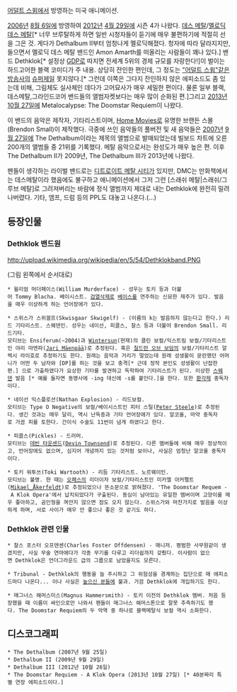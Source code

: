 [[어덜트 스윔]]에서 방영하는 미국 애니메이션.

[[2006년]] [[8월 6일]]에 방영하여 [[2012년]] [[4월 29일]]에 시즌 4가 나왔다. [[데스 메탈]]/[[멜로딕 데스 메탈]][* 너무 브루탈하게 하면 일반 시청자들이 듣기에 매우 불편하기에 적절히 선을 그은 것. 게다가 Dethalbum II부터 엄청나게 멜로딕해졌다. 청자에 따라 달라지지만, 들으면서 멜로딕 데스 메탈 밴드인 Amon Amarth를 떠올리는 사람들이 꽤나 있다.] 밴드 Dethklok[* 설정상 [[GDP]]로 따지면 전세계 5위의 경제 규모를 자랑한다!]이 벌이는 하드고어한 블랙 코미디가 주 내용. 상당히 잔인한 편인데, 그 정도는 [["어덜트 스윔"같은 방송사]]의 [[슈퍼제일]] 못지않다.[* 그런데 이쪽은 그다지 잔인하지 않은 에피소드도 좀 있는데 비해, 그림체도 실사체인 데다가 고어묘사가 매우 세밀한 편이다. 물론 일부 블랙,데스메탈,그라인드코어 밴드들의 앨범자켓보다는 매우 많이 순화된 편.]그리고 [[2013년]] [[10월 27일]]에 Metalocalypse: The Doomstar Requiem이 나왔다.

이 밴드의 음악은 제작자, 기타리스트이며, [[Home Movies]]로 유명한 브랜든 스몰(Brendon Small)이 제작했다. 극중에 쓰인 음악들의 풀버전 및 새 음악들은 [[2007년]] [[9월 27일]]에 The Dethalbum이라는 제목의 앨범으로 발매되었는데 빌보드 차트에 오른 200개의 앨범들 중 21위를 기록했다. 메탈 음악으로서는 완성도가 매우 높은 편. 이후 The Dethalbum II가 2009년, The Dethalbum III가 2013년에 나왔다.

팬들이 생각하는 라이벌 밴드로는 [[디트로이트 메탈 시티]]가 있지만, DMC는 만화책에서는 데스메탈이라 했음에도 불구하고 애니메이션에서 그저 그런 [스래쉬 메탈|스래쉬/그루브 메탈]로 그려져버리는 바람에 정식 앨범까지 제대로 내는 Dethklok에 완전히 밀려나버렸다.
기타, 앰프, 드럼 등의 PPL도 대놓고 나온다.(...)

== 등장인물 ==

=== Dethklok 밴드원 === 
http://upload.wikimedia.org/wikipedia/en/5/54/Dethklokband.PNG

(그림 왼쪽에서 순서대로)

 * 윌리엄 머더페이스(William Murderface) - 성우는 토키 등과 더불어 Tommy Blacha. 베이시스트. [[검열삭제]]로 [[베이스]]를 연주하는 신묘한 재주가 있다. 발음을 매우 이상하게 하는 언어장애가 있다.

 * 스위스가 스위겔프(Skwisgaar Skwigelf) - (이름의 k는 발음하지 않는다고 한다.) 리드 기타리스트. 스웨덴인. 성우는 네이선, 피클스, 찰스 등과 더불어 Brendon Small. 리드기타.
 모티브는 Ensiferum(~2004)과 [[Wintersun]](현재)의 클린 보컬/익스트림 보컬/기타리스트인 야리 마엔파([http://en.wikipedia.org/wiki/Jari_M%C3%A4enp%C3%A4%C3%A4 Jari Mäenpää])로 추정된다. 혹은 [[칠드런 오브 보덤]]의 보컬/기타리스트 알렉시 라이호로 추정하기도 한다. 원래는 음악과 거리가 멀었는데 원래 성생활이 문란했던 어머니가 어떤 두 남자와 [DP]를 하는 것을 보고 충격[* 근데 정작 본인도 성생활이 난잡한편.] 으로 가출하였다가 요상한 기타를 발견하고 독학하여 기타리스트가 된다. 이상한 [[스웨덴]] 발음 [* 예를 들자면 동명사에 -ing 데신에 -s를 붙인다.]을 한다. 또한 [[환각제]] 중독자이다.

 * 네이선 익스플로션(Nathan Explosion) - 리드보컬.
 모티브는 Type O Negative의 보컬/베이시스트인 피터 스틸([http://en.wikipedia.org/wiki/Peter_Steele Peter Steele])로 추정된다. 생긴 것과는 매우 달리, 역시 난독증과 기타 언어장애가 있다. 알코올, 마약 중독자로 가끔 피를 토한다. 간이식 수술도 11번이 넘게 하였다고 한다.

 * 피클스(Pickles) - 드러머. 
 모티브는 [[데빈 타운센드]]([http://en.wikipedia.org/wiki/Devin_Townsend Devin Townsend])로 추정된다. 다른 멤버들에 비해 매우 정상적이고, 언어장애도 없으며, 심지어 개념까지 있는 것처럼 보이나, 사실은 엄청난 알코올 중독자이다. 

 * 토키 워투쓰(Toki Wartooth) - 리듬 기타리스트. 노르웨이인. 
 모티브는 불명. 한 때는 [[오페스]]의 리더이자 보컬/기타리스트인 미카엘 아커펠트([http://en.wikipedia.org/wiki/Mikael_%C3%85kerfeldt Mikael_Åkerfeldt])로 추정되었으나 뜬소문으로 밝혀졌다. 'The Doomstar Requem - A Klok Opera'에서 납치되었다가 구출된다. 동심이 남아있는 유일한 멤버이며 고양이를 매우 좋아하고, 곰인형을 껴안지 않으면 잠도 오지 않는다. 스위스가와 마찬가지로 발음을 이상하게 하며, 서로 사이가 매우 안 좋으나 좋은 것 같기도 하다.

=== Dethklok 관련 인물 ===
 * 찰스 포스터 오프덴센(Charles Foster Offdensen) - 매니저. 평범한 사무원같이 생겼지만, 사실 무술 연마에다가 각종 무기를 다루고 리더쉽까지 갖췄다. 이사람이 없으면 Dethklok은 언더그라운드 급의 그룹으로 남았을지도 모른다.

 * Tribunal - Dethklok의 행동을 늘 주시하고 그 위험성을 경계하는 집단으로 매 에피소드마다 나온다... 이나 사실은 [[높으신 분]]들에 불과. 가끔 Dethklok에 개입하기도 한다.

 * 매그너스 해머스미스(Magnus Hammersmith) - 토키 이전의 Dethklok 멤버. 처음 등장했을 때 이름이 싸인으로만 나와서 팬들이 매그너스 해머스톤으로 잘못 추측하기도 했다. The Doomstar Requiem의 두 악역 중 하나로 블랙메탈식 보컬 역시 소화한다.

== 디스코그래피 ==

 * The Dethalbum (2007년 9월 25일)
 * Dethalbum II (2009년 9월 29일)
 * Dethalbum III (2012년 10월 26일)
 * The Doomstar Requiem - A Klok Opera (2013년 10월 27일) [* 40분짜리 특별 연장 에피소드이다.]
